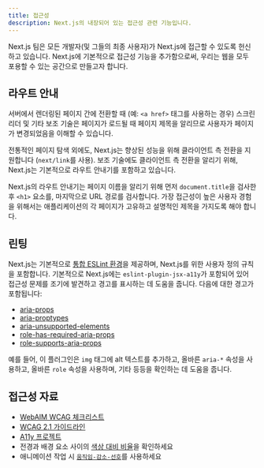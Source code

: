 ```yaml
---
title: 접근성
description: Next.js의 내장되어 있는 접근성 관련 기능입니다.
---
```


Next.js 팀은 모든 개발자(및 그들의 최종 사용자)가 Next.js에 접근할 수 있도록 헌신하고 있습니다. Next.js에 기본적으로 접근성 기능을 추가함으로써, 우리는 웹을 모두 포용할 수 있는 공간으로 만들고자 합니다.

## 라우트 안내

서버에서 렌더링된 페이지 간에 전환할 때 (예: `<a href>` 태그를 사용하는 경우) 스크린 리더 및 기타 보조 기술은 페이지가 로드될 때 페이지 제목을 알리므로 사용자가 페이지가 변경되었음을 이해할 수 있습니다.

전통적인 페이지 탐색 외에도, Next.js는 향상된 성능을 위해 클라이언트 측 전환을 지원합니다 (`next/link`를 사용). 보조 기술에도 클라이언트 측 전환을 알리기 위해, Next.js는 기본적으로 라우트 안내기를 포함하고 있습니다.

Next.js의 라우트 안내기는 페이지 이름을 알리기 위해 먼저 `document.title`을 검사한 후 `<h1>` 요소를, 마지막으로 URL 경로를 검사합니다. 가장 접근성이 높은 사용자 경험을 위해서는 애플리케이션의 각 페이지가 고유하고 설명적인 제목을 가지도록 해야 합니다.

## 린팅

Next.js는 기본적으로 [통합 ESLint 환경](/docs/pages/building-your-application/configuring/eslint)을 제공하며, Next.js를 위한 사용자 정의 규칙을 포함합니다. 기본적으로 Next.js에는 `eslint-plugin-jsx-a11y`가 포함되어 있어 접근성 문제를 조기에 발견하고 경고를 표시하는 데 도움을 줍니다. 다음에 대한 경고가 포함됩니다:

- [aria-props](https://github.com/jsx-eslint/eslint-plugin-jsx-a11y/blob/HEAD/docs/rules/aria-props.md?rgh-link-date=2021-06-04T02%3A10%3A36Z)
- [aria-proptypes](https://github.com/jsx-eslint/eslint-plugin-jsx-a11y/blob/HEAD/docs/rules/aria-proptypes.md?rgh-link-date=2021-06-04T02%3A10%3A36Z)
- [aria-unsupported-elements](https://github.com/jsx-eslint/eslint-plugin-jsx-a11y/blob/HEAD/docs/rules/aria-unsupported-elements.md?rgh-link-date=2021-06-04T02%3A10%3A36Z)
- [role-has-required-aria-props](https://github.com/jsx-eslint/eslint-plugin-jsx-a11y/blob/HEAD/docs/rules/role-has-required-aria-props.md?rgh-link-date=2021-06-04T02%3A10%3A36Z)
- [role-supports-aria-props](https://github.com/jsx-eslint/eslint-plugin-jsx-a11y/blob/HEAD/docs/rules/role-supports-aria-props.md?rgh-link-date=2021-06-04T02%3A10%3A36Z)

예를 들어, 이 플러그인은 `img` 태그에 alt 텍스트를 추가하고, 올바른 `aria-*` 속성을 사용하고, 올바른 `role` 속성을 사용하며, 기타 등등을 확인하는 데 도움을 줍니다.

## 접근성 자료

- [WebAIM WCAG 체크리스트](https://webaim.org/standards/wcag/checklist)
- [WCAG 2.1 가이드라인](https://www.w3.org/TR/WCAG21/)
- [A11y 프로젝트](https://www.a11yproject.com/)
- 전경과 배경 요소 사이의 [색상 대비 비율](https://developer.mozilla.org/en-US/docs/Web/Accessibility/Understanding_WCAG/Perceivable/Color_contrast)을 확인하세요
- 애니메이션 작업 시 [`움직임-감소-선호`](https://web.dev/prefers-reduced-motion/)를 사용하세요

